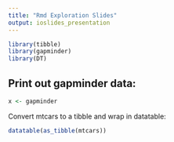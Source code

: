 ```yaml
---
title: "Rmd Exploration Slides"
output: ioslides_presentation
---
```


```r
library(tibble)
library(gapminder)
library(DT)
```


## Print out gapminder data:
```r
x <- gapminder
```

Convert mtcars to a tibble and wrap in datatable:
```r
datatable(as_tibble(mtcars))
```